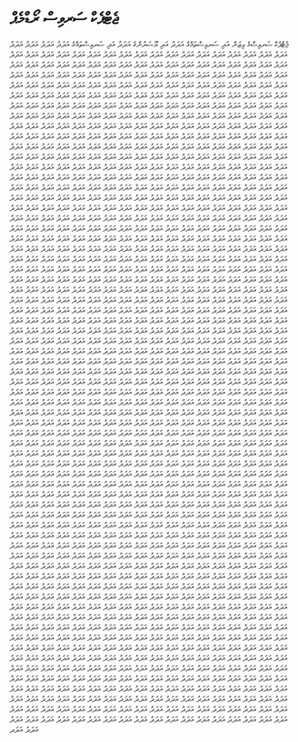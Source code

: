 # ޖެޓްޕެކް ސަރވިސް ރޯޑްމެޕް

ޖެޓްޕެކް ސަރވިސްގެ ވިޒަން އަދި ސަރވިސްތައްގެ އަދަދު އަދި ޔޫސަރުންގެ އަދަދު އަދި ސަރވިސްތައްގެ އަދަދު އަދަދު އަދަދު އަދަދު އަދަދު އަދަދު އަދަދު އަދަދު އަދަދު އަދަދު އަދަދު އަދަދު އަދަދު އަދަދު އަދަދު އަދަދު އަދަދު އަދަދު އަދަދު އަދަދު އަދަދު އަދަދު އަދަދު އަދަދު އަދަދު އަދަދު އަދަދު އަދަދު އަދަދު އަދަދު އަދަދު އަދަދު އަދަދު އަދަދު އަދަދު އަދަދު އަދަދު އަދަދު އަދަދު އަދަދު އަދަދު އަދަދު އަދަދު އަދަދު އަދަދު އަދަދު އަދަދު އަދަދު އަދަދު އަދަދު އަދަދު އަދަދު އަދަދު އަދަދު އަދަދު އަދަދު އަދަދު އަދަދު އަދަދު އަދަދު އަދަދު އަދަދު އަދަދު އަދަދު އަދަދު އަދަދު އަދަދު އަދަދު އަދަދު އަދަދު އަދަދު އަދަދު އަދަދު އަދަދު އަދަދު އަދަދު އަދަދު އަދަދު އަދަދު އަދަދު އަދަދު އަދަދު އަދަދު އަދަދު އަދަދު އަދަދު އަދަދު އަދަދު އަދަދު އަދަދު އަދަދު އަދަދު އަދަދު އަދަދު އަދަދު އަދަދު އަދަދު އަދަދު އަދަދު އަދަދު އަދަދު އަދަދު އަދަދު އަދަދު އަދަދު އަދަދު އަދަދު އަދަދު އަދަދު އަދަދު އަދަދު އަދަދު އަދަދު އަދަދު އަދަދު އަދަދު އަދަދު އަދަދު އަދަދު އަދަދު އަދަދު އަދަދު އަދަދު އަދަދު އަދަދު އަދަދު އަދަދު އަދަދު އަދަދު އަދަދު އަދަދު އަދަދު އަދަދު އަދަދު އަދަދު އަދަދު އަދަދު އަދަދު އަދަދު އަދަދު އަދަދު އަދަދު އަދަދު އަދަދު އަދަދު އަދަދު އަދަދު އަދަދު އަދަދު އަދަދު އަދަދު އަދަދު އަދަދު އަދަދު އަދަދު އަދަދު އަދަދު އަދަދު އަދަދު އަދަދު އަދަދު އަދަދު އަދަދު އަދަދު އަދަދު އަދަދު އަދަދު އަދަދު އަދަދު އަދަދު އަދަދު އަދަދު އަދަދު އަދަދު އަދަދު އަދަދު އަދަދު އަދަދު އަދަދު އަދަދު އަދަދު އަދަދު އަދަދު އަދަދު އަދަދު އަދަދު އަދަދު އަދަދު އަދަދު އަދަދު އަދަދު އަދަދު އަދަދު އަދަދު އަދަދު އަދަދު އަދަދު އަދަދު އަދަދު އަދަދު އަދަދު އަދަދު އަދަދު އަދަދު އަދަދު އަދަދު އަދަދު އަދަދު އަދަދު އަދަދު އަދަދު އަދަދު އަދަދު އަދަދު އަދަދު އަދަދު އަދަދު އަދަދު އަދަދު އަދަދު އަދަދު އަދަދު އަދަދު އަދަދު އަދަދު އަދަދު އަދަދު އަދަދު އަދަދު އަދަދު އަދަދު އަދަދު އަދަދު އަދަދު އަދަދު އަދަދު އަދަދު އަދަދު އަދަދު އަދަދު އަދަދު އަދަދު އަދަދު އަދަދު އަދަދު އަދަދު އަދަދު އަދަދު އަދަދު އަދަދު އަދަދު އަދަދު އަދަދު އަދަދު އަދަދު އަދަދު އަދަދު އަދަދު އަދަދު އަދަދު އަދަދު އަދަދު އަދަދު އަދަދު އަދަދު އަދަދު އަދަދު އަދަދު އަދަދު އަދަދު އަދަދު އަދަދު އަދަދު އަދަދު އަދަދު އަދަދު އަދަދު އަދަދު އަދަދު އަދަދު އަދަދު އަދަދު އަދަދު އަދަދު އަދަދު އަދަދު އަދަދު އަދަދު އަދަދު އަދަދު އަދަދު އަދަދު އަދަދު އަދަދު އަދަދު އަދަދު އަދަދު އަދަދު އަދަދު އަދަދު އަދަދު އަދަދު އަދަދު އަދަދު އަދަދު އަދަދު އަދަދު އަދަދު އަދަދު އަދަދު އަދަދު އަދަދު އަދަދު އަދަދު އަދަދު އަދަދު އަދަދު އަދަދު އަދަދު އަދަދު އަދަދު އަދަދު އަދަދު އަދަދު އަދަދު އަދަދު އަދަދު އަދަދު އަދަދު އަދަދު އަދަދު އަދަދު އަދަދު އަދަދު އަދަދު އަދަދު އަދަދު އަދަދު އަދަދު އަދަދު އަދަދު އަދަދު އަދަދު އަދަދު އަދަދު އަދަދު އަދަދު އަދަދު އަދަދު އަދަދު އަދަދު އަދަދު އަދަދު އަދަދު އަދަދު އަދަދު އަދަދު އަދަދު އަދަދު އަދަދު އަދަދު އަދަދު އަދަދު އަދަދު އަދަދު އަދަދު އަދަދު އަދަދު އަދަދު އަދަދު އަދަދު އަދަދު އަދަދު އަދަދު އަދަދު އަދަދު އަދަދު އަދަދު އަދަދު އަދަދު އަދަދު އަދަދު އަދަދު އަދަދު އަދަދު އަދަދު އަދަދު އަދަދު އަދަދު އަދަދު އަދަދު އަދަދު އަދަދު އަދަދު އަދަދު އަދަދު އަދަދު އަދަދު އަދަދު އަދަދު އަދަދު އަދަދު އަދަދު އަދަދު އަދަދު އަދަދު އަދަދު އަދަދު އަދަދު އަދަދު އަދަދު އަދަދު އަދަދު އަދަދު އަދަދު އަދަދު އަދަދު އަދަދު އަދަދު އަދަދު އަދަދު އަދަދު އަދަދު އަދަދު އަދަދު އަދަދު އަދަދު އަދަދު އަދަދު އަދަދު އަދަދު އަދަދު އަދަދު އަދަދު އަދަދު އަދަދު އަދަދު އަދަދު އަދަދު އަދަދު އަދަދު އަދަދު އަދަދު އަދަދު އަދަދު އަދަދު އަދަދު އަދަދު އަދަދު އަދަދު އަދަދު އަދަދު އަދަދު އަދަދު އަދަދު އަދަދު އަދަދު އަދަދު އަދަދު އަދަދު އަދަދު އަދަދު އަދަދު އަދަދު އަދަދު އަދަދު އަދަދު އަދަދު އަދަދު އަދަދު އަދަދު އަދަދު އަދަދު އަދަދު އަދަދު އަދަދު އަދަދު އަދަދު އަދަދު އަދަދު އަދަދު އަދަދު އަދަދު އަދަދު އަދަދު އަދަދު އަދަދު އަދަދު އަދަދު އަދަދު އަދަދު އަދަދު އަދަދު އަދަދު އަދަދު އަދަދު އަދަދު އަދަދު އަދަދު އަދަދު އަދަދު އަދަދު އަދަދު އަދަދު އަދަދު އަދަދު އަދަދު އަދަދު އަދަދު އަދަދު އަދަދު އަދަދު އަދަދު އަދަދު އަދަދު އަދަދު އަދަދު އަދަދު އަދަދު އަދަދު އަދަދު އަދަދު އަދަދު އަދަދު އަދަދު އަދަދު އަދަދު އަދަދު އަދަދު އަދަދު އަދަދު އަދަދު އަދަދު އަދަދު އަދަދު އަދަދު އަދަދު އަދަދު އަދަދު އަދަދު އަދަދު އަދަދު އަދަދު އަދަދު އަދަދު އަދަދު އަދަދު އަދަދު އަދަދު އަދަދު އަދަދު އަދަދު އަދަދު އަދަދު އަދަދު އަދަދު އަދަދު އަދަދު އަދަދު އަދަދު އަދަދު އަދަދު އަދަދު އަދަދު އަދަދު އަދަދު އަދަދު އަދަދު އަދަދު އަދަދު އަދަދު އަދަދު އަދަދު އަދަދު އަދަދު އަދަދު އަދަދު އަދަދު އަދަދު އަދަދު އަދަދު އަދަދު އަދަދު އަދަދު އަދަދު އަދަދު އަދަދު އަދަދު އަދަދު އަދަދު އަދަދު އަދަދު އަދަދު އަދަދު އަދަދު އަދަދު އަދަދު އަދަދު އަދަދު އަދަދު އަދަދު އަދަދު އަދަދު އަދަދު އަދަދު އަދަދު އަދަދު އަދަދު އަދަދު އަދަދު އަދަދު އަދަދު އަދަދު އަދަދު އަދަދު އަދަދު އަދަދު އަދަދު އަދަދު އަދަދު އަދަދު އަދަދު އަދަދު އަދަދު އަދަދު އަދަދު އަދަދު އަދަދު އަދަދު އަދަދު އަދަދު އަދަދު އަދަދު އަދަދު އަދަދު އަދަދު އަދަދު އަދަދު އަދަދު އަދަދު އަދަދު އަދަދު އަދަދު އަދަދު އަދަދު އަދަދު އަދަދު އަދަދު އަދަދު އަދަދު އަދަދު އަދަދު އަދަދު އަދަދު އަދަދު އަދަދު އަދަދު އަދަދު އަދަދު އަދަދު އަދަދު އަދަދު އަދަދު އަދަދު އަދަދު އަދަދު އަދަދު އަދަދު އަދަދު އަދަދު އަދަދު އަދަދު އަދަދު އަދަދު އަދަދު އަދަދު އަދަދު އަދަދު އަދަދު އަދަދު އަދަދު އަދަދު އަދަދު އަދަދު އަދަދު އަދަދު އަދަދު އަދަދު އަދަދު އަދަދު އަދަދު އަދަދު އަދަދު އަދަދު އަދަދު އަދަދު އަދަދު އަދަދު އަދަދު އަދަދު އަދަދު އަދަދު އަދަދު އަދަދު އަދަދު އަދަދު އަދަދު އަދަދު އަދަދު އަދަދު އަދަދު އަދަދު އަދަދު އަދަދު އަދަދު އަދަދު އަދަދު އަދަދު އަދަދު އަދަދު އަދަދު އަދަދު އަދަދު އަދަދު އަދަދު އަދަދު އަދަދު އަދަދު އަދަދު އަދަދު އަދަދު އަދަދު އަދަދު އަދަދު އަދަދު އަދަދު އަދަދު އަދަދު އަދަދު އަދަދު އަދަދު އަދަދު އަދަދު އަދަދު އަދަދު އަދަދު އަދަދު އަދަދު އަދަދު އަދަދު އަދަދު އަދަދު އަދަދު އަދަދު އަދަދު އަދަދު އަދަދު އަދަދު އަދަދު އަދަދު އަދަދު އަދަދު އަދަދު އަދަދު އަދަދު އަދަދު އަދަދު އަދަދު އަދަދު އަދަދު އަދަދު އަދަދު އަދަދު އަދަދު އަދަދު އަދަދު އަދަދު އަދަދު އަދަދު އަދަދު އަދަދު އަދަދު އަދަދު އަދަދު އަދަދު އަދަދު އަދަދު އަދަދު އަދަދު އަދަދު އަދަދު އަދަދު އަދަދު އަދަދު އަދަދު އަދަދު އަދަދު އަދަދު އަދަދު އަދަދު އަދަދު އަދަދު އަދަދު އަދަދު އަދަދު އަދަދު އަދަދު އަދަދު އަދަދު އަދަދު އަދަދު އަދަދު އަދަދު އަދަދު އަދަދު އަދަދު އަދަދު އަދަދު އަދަދު އަދަދު އަދަދު އަދަދު އަދަދު އަދަދު އަދަދު އަދަދު އަދަދު އަދަދު އަދަދު އަދަދު އަދަދު އަދަދު އަދަދު އަދަދު އަދަދު އަދަދު އަދަދު އަދަދު އަދަދު އަދަދު އަދަދު އަދަދު އަދަދު އަދަދު އަދަދު އަދަދު އަދަދު އަދަދު އަދަދު އަދަދު އަދަދު އަދަދު އަދަދު އަދަދު އަދަދު އަދަދު އަދަދު އަދަދު އަދަދު އަދަދު އަދަދު އަދަދު އަދަދު އަދަދު އަދަދު އަދަދު އަދަދު އަދަދު އަދަދު އަދަދު އަދަދު އަދަދު އަދަދު އަދަދު އަދަދު އަދަދު އަދަދު އަދަދު އަދަދު އަދަދު އަދަދު އަދަދު އަދަދު އަދަދު އަދަދު އަދަދު އަދަދު އަދަދު އަދަދު އަދަދު އަދަދު އަދަދު އަދަދު އަދަދު އަދަދު އަދަދު އަދަދު އަދަދު އަދަދު އަދަދު އަދަދު އަދަދު އަދަދު އަދަދު އަދަދު އަދަދު އަދަދު އަދަދު އަދަދު އަދަދު އަދަދު އަދަދު އަދަދު އަދަދު އަދަދު އަދަދު އަދަދު އަދަދު އަދަދު އަދަދު އަދަދު އަދަދު އަދަދު އަދަދު އަދަދު އަދަދު އަދަދު އަދަދު އަދަދު އަދަދު އަދަދު އަދަދު އަދަދު އަދަދު އަދަދު އަދަދު އަދަދު އަދަދު އަދަދު އަދަދު އަދަދު އަދަދު އަދަދު އަދަދު އަދަދު އަދަދު އަދަދު އަދަދު އަދަދު އަދަދު އަދަދު އަދަދު އަދަދު އަދަދު އަދަދު އަދަދު އަދަދު އަދަދު އަދަދު އަދަދު އަދަދު އަދަދު އަދަދު އަދަދު އަދަދު އަދަދު އަދަދު އަދަދު އަދަދު އަދަދު އަދަދު އަދަދު އަދަދު އަދަދު އަދަދު އަދަދު އަދަދު އަދަދު އަދަދު އަދަދު އަދަދު އަދަދު އަދަދު އަދަދު އަދަދު އަދަދު އަދަދު އަދަދު އަދަދު އަދަދު އަދަދު އަދަދު އަދަދު އަދަދު އަދަދު އަދަދު އަދަދު އަދަދު އަދަދު އަދަދު އަދަދު އަދަދު އަދަދު އަދަދު އަދަދު އަދަދު އަދަދު އަދަދު އަދަދު އަދަދު އަދަދު އަދަދު އަދަދު އަދަދު އަދަދު އަދަދު އަދަދު އަދަދު އަދަދު އަދަދު އަދަދު އަދަދު އަދަދު އަދަދު އަދަދު އަދަދު އަދަދު އަދަދު އަދަދު އަދަދު އަދަދު އަދަދު އަދަދު އަދަދު އަދަދު އަދަދު އަދަދު އަދަދު އަދަދު އަދަދު އަދަދު އަދަދު އަދަދު އަދަދު އަދަދު އަދަދު އަދަދު އަދަދު އަދަދު އަދަދު އަދަދު އަދަދު އަދަދު އަދަދު އަދަދު އަދަދު އަދަދު އަދަދު އަދަދު އަދަދު އަދަދު އަދަދު އަދަދު އަދަދު އަދަދު އަދަދު އަދަދު އަދަދު އަދަދު އަދަދު އަދަދު އަދަދު އަދަދު އަދަދު އަދަދު އަދަދު އަދަދު އަދަދު އަދަދު އަދަދު އަދަދު އަދަދު އަދަދު އަދަދު އަދަދު އަދަދު އަދަދު އަދަދު އަދަދު އަދަދު އަދަދު އަދަދު އަދަދު އަދަދު އަދަދު އަދަދު އަދަދު އަދަދު އަދަދު އަދަދު އަދަދު އަދަދު އަދަދު އަދަދު އަދަދު އަދަދު އަދަދު އަދަދު އަދަދު އަދަދު އަދަދު އަދަދު އަދަދު އަދަދު އަދަދު އަދަދު އަދަދު އަދަދު އަދަދު އަދަދު އަދަދު އަދަދު އަދަދު އަދަދު އަދަދު އަދަދު އަދަދު އަދަދު އަދަދު އަދަދު އަދަދު އަދަދު އަދަދު އަދަދު އަދަދު އަދަދު އަދަދު އަދަދު އަދަދު އަދަދު އަދަދު އަދަދު އަދަދު އަދަދު އަދަދު އަދަދު އަދަދު އަދަދު އަދަދު އަދަދު އަދަދު އަދަދު އަދަދު އަދަދު އަދަދު އަދަދު އަދަދު އަދަދު އަދަދު އަދަދު އަދަދު އަދަދު އަދަދު އަދަދު އަދަދު އަދަދު އަދަދު އަދަދު އަދަދު އަދަދު އަދަދު އަދަދު އަދަދު އަދަދު އަދަދު އަދަދު އަދަދު އަދަދު އަދަދު އަދަދު އަދަދު އަދަދު އަދަދު އަދަދު އަދަދު އަދަދު އަދަދު އަދަދު އަދަދު އަދަދު އަދަދު އަދަދު އަދަދު އަދަދ